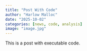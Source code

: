 ```yaml
---
title: "Post With Code"
author: "Harlow Malloc"
date: "2025-10-02"
categories: [news, code, analysis]
image: "image.jpg"
---
```


This is a post with executable code.
